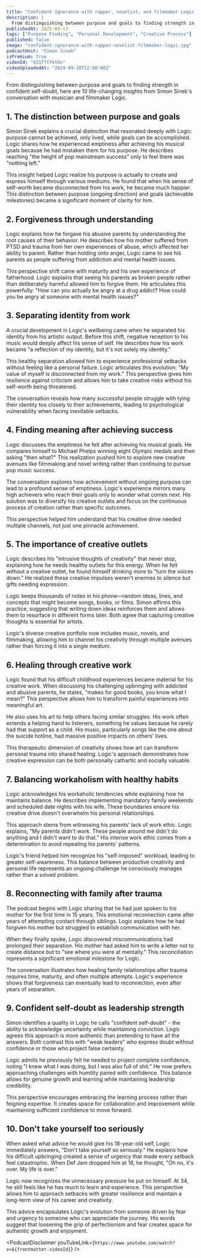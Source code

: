 ```yaml
---
title: "Confident Ignorance with rapper, novelist, and filmmaker Logic | A Bit of Optimism Podcast"
description: |
  From distinguishing between purpose and goals to finding strength in confident self-doubt, here are 10 life-changing insights from Simon Sinek's conversation with musician and filmmaker Logic.
publishedAt: 2025-04-13
tags: ["Purpose Finding", "Personal Development", "Creative Process"]
published: false
image: "confident-ignorance-with-rapper-novelist-filmmaker-logic.jpg"
podcastHost: "Simon Sinek"
isPremium: true
videoId: "62STftYktOo"
videoUploadedAt: "2024-09-20T12:00:00Z"
---
```



<PodcastSumm  aryPageLayout frontmatter={frontmatter}>

From distinguishing between purpose and goals to finding strength in confident self-doubt, here are 10 life-changing insights from Simon Sinek's conversation with musician and filmmaker Logic.

## 1. The distinction between purpose and goals

Simon Sinek explains a crucial distinction that resonated deeply with Logic: purpose cannot be achieved, only lived, while goals can be accomplished. Logic shares how he experienced emptiness after achieving his musical goals because he had mistaken them for his purpose. He describes reaching "the height of pop mainstream success" only to feel there was "nothing left."

This insight helped Logic realize his purpose is actually to create and express himself through various mediums. He found that when his sense of self-worth became disconnected from his work, he became much happier. This distinction between purpose (ongoing direction) and goals (achievable milestones) became a significant moment of clarity for him.

## 2. Forgiveness through understanding

Logic explains how he forgave his abusive parents by understanding the root causes of their behavior. He describes how his mother suffered from PTSD and trauma from her own experiences of abuse, which affected her ability to parent. Rather than holding onto anger, Logic came to see his parents as people suffering from addiction and mental health issues.

This perspective shift came with maturity and his own experience of fatherhood. Logic explains that seeing his parents as broken people rather than deliberately harmful allowed him to forgive them. He articulates this powerfully: "How can you actually be angry at a drug addict? How could you be angry at someone with mental health issues?"

## 3. Separating identity from work

A crucial development in Logic's wellbeing came when he separated his identity from his artistic output. Before this shift, negative reception to his music would deeply affect his sense of self. He describes how his work became "a reflection of my identity, but it's not solely my identity."

This healthy separation allowed him to experience professional setbacks without feeling like a personal failure. Logic articulates this evolution: "My value of myself is disconnected from my work." This perspective gives him resilience against criticism and allows him to take creative risks without his self-worth being threatened.

The conversation reveals how many successful people struggle with tying their identity too closely to their achievements, leading to psychological vulnerability when facing inevitable setbacks.

## 4. Finding meaning after achieving success

Logic discusses the emptiness he felt after achieving his musical goals. He compares himself to Michael Phelps winning eight Olympic medals and then asking "then what?" This realization pushed him to explore new creative avenues like filmmaking and novel writing rather than continuing to pursue pop music success.

The conversation explores how achievement without ongoing purpose can lead to a profound sense of emptiness. Logic's experience mirrors many high achievers who reach their goals only to wonder what comes next. His solution was to diversify his creative outlets and focus on the continuous process of creation rather than specific outcomes.

This perspective helped him understand that his creative drive needed multiple channels, not just one pinnacle achievement.

## 5. The importance of creative outlets

Logic describes his "intrusive thoughts of creativity" that never stop, explaining how he needs healthy outlets for this energy. When he felt without a creative outlet, he found himself drinking more to "turn the voices down." He realized these creative impulses weren't enemies to silence but gifts needing expression.

Logic keeps thousands of notes in his phone—random ideas, lines, and concepts that might become songs, books, or films. Simon affirms this practice, suggesting that writing down ideas reinforces them and allows them to resurface in different forms later. Both agree that capturing creative thoughts is essential for artists.

Logic's diverse creative portfolio now includes music, novels, and filmmaking, allowing him to channel his creativity through multiple avenues rather than forcing it into a single medium.

## 6. Healing through creative work

Logic found that his difficult childhood experiences became material for his creative work. When discussing his challenging upbringing with addicted and abusive parents, he states, "makes for good books, you know what I mean?" This perspective allows him to transform painful experiences into meaningful art.

He also uses his art to help others facing similar struggles. His work often extends a helping hand to listeners, something he values because he rarely had that support as a child. His music, particularly songs like the one about the suicide hotline, had massive positive impacts on others' lives.

This therapeutic dimension of creativity shows how art can transform personal trauma into shared healing. Logic's approach demonstrates how creative expression can be both personally cathartic and socially valuable.

## 7. Balancing workaholism with healthy habits

Logic acknowledges his workaholic tendencies while explaining how he maintains balance. He describes implementing mandatory family weekends and scheduled date nights with his wife. These boundaries ensure his creative drive doesn't overwhelm his personal relationships.

This approach stems from witnessing his parents' lack of work ethic. Logic explains, "My parents didn't work. These people around me didn't do anything and I didn't want to do that." His intense work ethic comes from a determination to avoid repeating his parents' patterns.

Logic's friend helped him recognize his "self-imposed" workload, leading to greater self-awareness. This balance between productive creativity and personal life represents an ongoing challenge he consciously manages rather than a solved problem.

## 8. Reconnecting with family after trauma

The podcast begins with Logic sharing that he had just spoken to his mother for the first time in 15 years. This emotional reconnection came after years of attempting contact through siblings. Logic explains how he had forgiven his mother but struggled to establish communication with her.

When they finally spoke, Logic discovered miscommunications had prolonged their separation. His mother had asked him to write a letter not to create distance but to "see where you were at mentally." This reconciliation represents a significant emotional milestone for Logic.

The conversation illustrates how healing family relationships after trauma requires time, maturity, and often multiple attempts. Logic's experience shows that forgiveness can eventually lead to reconnection, even after years of separation.

## 9. Confident self-doubt as leadership strength

Simon identifies a quality in Logic he calls "confident self-doubt" - the ability to acknowledge uncertainty while maintaining conviction. Logic agrees this approach is more authentic than pretending to have all the answers. Both contrast this with "weak leaders" who express doubt without confidence or those who project false certainty.

Logic admits he previously felt he needed to project complete confidence, noting "I knew what I was doing, but I was also full of shit." He now prefers approaching challenges with humility paired with confidence. This balance allows for genuine growth and learning while maintaining leadership credibility.

This perspective encourages embracing the learning process rather than feigning expertise. It creates space for collaboration and improvement while maintaining sufficient confidence to move forward.

## 10. Don't take yourself too seriously

When asked what advice he would give his 18-year-old self, Logic immediately answers, "Don't take yourself so seriously." He explains how his difficult upbringing created a sense of urgency that made every setback feel catastrophic. When Def Jam dropped him at 18, he thought, "Oh no, it's over. My life is over."

Logic now recognizes the unnecessary pressure he put on himself. At 34, he still feels like he has much to learn and experience. This perspective allows him to approach setbacks with greater resilience and maintain a long-term view of his career and creativity.

This advice encapsulates Logic's evolution from someone driven by fear and urgency to someone who can appreciate the journey. His words suggest that loosening the grip of perfectionism and fear creates space for authentic growth and enjoyment.

<PodcastDisclaimer
  youTubeLink={`https://www.youtube.com/watch?v=${frontmatter.videoId}`}
/>

</PodcastSumm>
